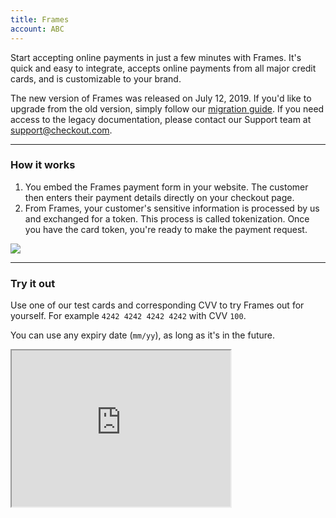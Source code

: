 ```yaml
--- 
title: Frames
account: ABC
---
```


Start accepting online payments in just a few minutes with Frames. It's quick and easy to integrate, accepts online payments from all major credit cards, and is customizable to your brand.

<TipBox variant="info" >

The new version of Frames was released on July 12, 2019. If you'd like to upgrade from the old version, simply follow our [migration guide](/integrate/frames/frames-migration-guide). If you need access to the legacy documentation, please contact our Support team at [support@checkout.com](support@checkout.com).

</TipBox>

---

### How it works

1. You embed the Frames payment form in your website. The customer then enters their payment details directly on your checkout page.
2. From Frames, your customer's sensitive information is processed by us and exchanged for a token. This process is called tokenization. Once you have the card token, you're ready to make the payment request.

<img src="/docs/Integrate/Frames/Frames.png"  />

---

### Try it out

Use one of our test cards and corresponding CVV to try Frames out for yourself. For example `4242 4242 4242 4242` with CVV `100`.

You can use any expiry date (`mm/yy`), as long as it's in the future.

<Box horizontal="sm" align="center">
  <Iframe
    src="https://assets.checkout.com/docs/examples/1liner-new/index.html"
    height="250"
    width="350"
  />
</Box>

---

### Integrate Frames

#### Before you start

Make sure you have your `public_key`. You can find it in the <ExternalLink href="https://hub.checkout.com" target="_blank">Hub</ExternalLink>, under _Settings > Channels_. If you don't have an account with us yet, you can <ExternalLink href="https://www.checkout.com/get-test-account" target="_blank">create a free test account now</ExternalLink>.

#### Add the code snippet to your site

The following code snippet is the start of the payment process and allows you to tokenize a customer's sensitive card information using Frames. Simply copy it and add it to your checkout page, replacing the supplied `publicKey` with your own. The card token will be posted via the URL specified in the form's `action` attribute.

```html
<!DOCTYPE html>
<html lang="en">
  <head>
    <meta charset="utf-8" />
    <meta name="viewport" content="width=device-width, initial-scale=1.0" />
    <title>Checkout Frames v2</title>
    <style>
      *,
      *::after,
      *::before {
        box-sizing: border-box;
      }
      html {
        padding: 1rem;
        background-color: #fff;
        font-family: -apple-system, BlinkMacSystemFont, 'Segoe UI', Roboto, Oxygen, Ubuntu,
          Cantarell, 'Open Sans', 'Helvetica Neue', sans-serif;
      }
      #payment-form {
        width: 31.5rem;
        margin: 0 auto;
      }
      iframe {
        width: 100%;
      }
      .one-liner {
        display: flex;
        flex-direction: column;
      }
      #pay-button {
        border: none;
        border-radius: 3px;
        color: #fff;
        font-weight: 500;
        height: 40px;
        width: 100%;
        background-color: #13395e;
        box-shadow: 0 1px 3px 0 rgba(19, 57, 94, 0.4);
      }
      #pay-button:active {
        background-color: #0b2a49;
        box-shadow: 0 1px 3px 0 rgba(19, 57, 94, 0.4);
      }
      #pay-button:hover {
        background-color: #15406b;
        box-shadow: 0 2px 5px 0 rgba(19, 57, 94, 0.4);
      }
      #pay-button:disabled {
        background-color: #697887;
        box-shadow: none;
      }
      #pay-button:not(:disabled) {
        cursor: pointer;
      }
      .card-frame {
        border: solid 1px #13395e;
        border-radius: 3px;
        width: 100%;
        margin-bottom: 8px;
        height: 40px;
        box-shadow: 0 1px 3px 0 rgba(19, 57, 94, 0.2);
      }
      .card-frame.frame--rendered {
        opacity: 1;
      }
      .card-frame.frame--rendered.frame--focus {
        border: solid 1px #13395e;
        box-shadow: 0 2px 5px 0 rgba(19, 57, 94, 0.15);
      }
      .card-frame.frame--rendered.frame--invalid {
        border: solid 1px #d96830;
        box-shadow: 0 2px 5px 0 rgba(217, 104, 48, 0.15);
      }
      .success-payment-message {
        color: #13395e;
        line-height: 1.4;
      }
      .token {
        color: #b35e14;
        font-size: 0.9rem;
        font-family: monospace;
      }
      @media screen and (min-width: 31rem) {
        .one-liner {
          flex-direction: row;
        }
        .card-frame {
          width: 318px;
          margin-bottom: 0;
        }
        #pay-button {
          width: 175px;
          margin-left: 8px;
        }
      }
    </style>
  </head>

  <body>
    <!-- add frames script -->
    <script src="https://cdn.checkout.com/js/framesv2.min.js"></script>

    <form id="payment-form" method="POST" action="https://merchant.com/charge-card">
      <div class="one-liner">
        <div class="card-frame">
          <!-- form will be added here -->
        </div>
        <!-- add submit button -->
        <button id="pay-button" disabled>PAY GBP 24.99</button>
      </div>
      <p class="success-payment-message"></p>
    </form>

    <script>
      var payButton = document.getElementById('pay-button');
      var form = document.getElementById('payment-form');

      Frames.init('pk_test_6ff46046-30af-41d9-bf58-929022d2cd14');

      Frames.addEventHandler(Frames.Events.CARD_VALIDATION_CHANGED, function (event) {
        console.log('CARD_VALIDATION_CHANGED: %o', event);

        payButton.disabled = !Frames.isCardValid();
      });

      Frames.addEventHandler(Frames.Events.CARD_TOKENIZED, function (event) {
        var el = document.querySelector('.success-payment-message');
        el.innerHTML =
          'Card tokenization completed<br>' +
          'Your card token is: <span class="token">' +
          event.token +
          '</span>';
      });

      form.addEventListener('submit', function (event) {
        payButton.disabled = true; // disables pay button once submitted
        event.preventDefault();
        Frames.submitCard();
      });
    </script>
  </body>
</html>
```

---

### Make Frames your own

#### Customization

Although we kept our demo simple, you have a lot of control over the appearance of your form—from the colors and styling, to whether you want to display one input field or several. Check out our [Frames customization guide](/integrate/frames/frames-customization-guide) for more details and examples.

#### Configuration options

You'll find a list of all the possible configuration options in our [Frames reference guide](/integrate/frames/frames-reference).

---

### Next steps

Now that you've got your card token, you're ready to [request your first card payment](/payments/accept-payments/request-a-card-payment).
